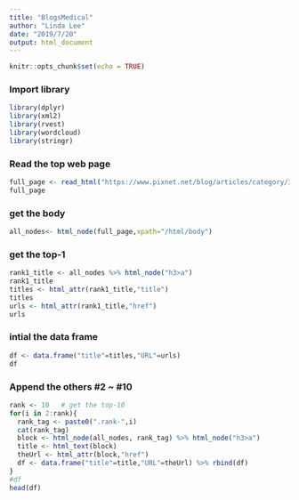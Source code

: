 ```yaml
---
title: "BlogsMedical"
author: "Linda Lee"
date: "2019/7/20"
output: html_document
---
```


```r
knitr::opts_chunk$set(echo = TRUE)
```

### Import library
```r
library(dplyr)
library(xml2)
library(rvest)
library(wordcloud)
library(stringr)
```

### Read the top web page 
```r
full_page <- read_html("https://www.pixnet.net/blog/articles/category/33")
full_page
```

### get the body
```r
all_nodes<- html_node(full_page,xpath="/html/body")
```

### get the top-1
```r
rank1_title <- all_nodes %>% html_node("h3>a")
rank1_title 
titles <- html_attr(rank1_title,"title")
titles
urls <- html_attr(rank1_title,"href")
urls
```

### intial the data frame
```r
df <- data.frame("title"=titles,"URL"=urls)
df
```

### Append the others #2 ~ #10
```r
rank <- 10   # get the top-10
for(i in 2:rank){
  rank_tag <- paste0(".rank-",i)
  cat(rank_tag)
  block <- html_node(all_nodes, rank_tag) %>% html_node("h3>a")
  title <- html_text(block)
  theUrl <- html_attr(block,"href")
  df <- data.frame("title"=title,"URL"=theUrl) %>% rbind(df)
}
#df
head(df)
```

